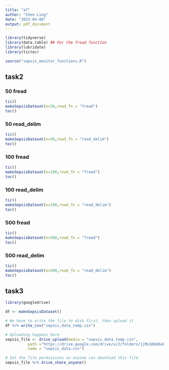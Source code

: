 ```yaml
---
title: "a7"
author: "Chen Ling"
date: "2023-04-08"
output: pdf_document
---
```


```r
library(tidyverse)
library(data.table) ## For the fread function
library(lubridate)
library(tictoc)

source("sepsis_monitor_functions.R")
```

## task2
### 50 fread
```r
tic()
makeSepsisDataset(n=50,read_fn = "fread")
toc()
```
### 50 read_delim
```r
tic()
makeSepsisDataset(n=50,read_fn = "read_delim")
toc()
```
### 100 fread
```r
tic()
makeSepsisDataset(n=100,read_fn = "fread")
toc()
```
### 100 read_delim
```r
tic()
makeSepsisDataset(n=100,read_fn = "read_delim")
toc()
```
### 500 fread
```r
tic()
makeSepsisDataset(n=500,read_fn = "fread")
toc()
```
### 500 read_delim
```r
tic()
makeSepsisDataset(n=500,read_fn = "read_delim")
toc()
```


## task3


```r
library(googledrive)

df <- makeSepsisDataset()

# We have to write the file to disk first, then upload it
df %>% write_csv("sepsis_data_temp.csv")

# Uploading happens here
sepsis_file <- drive_upload(media = "sepsis_data_temp.csv",
          path ="https://drive.google.com/drive/u/2/folders/1jMLkHkD6ektoWjfhvPBJnU75mwH2VnIT",
          name = "sepsis_data.csv")

# Set the file permissions so anyone can download this file.
sepsis_file %>% drive_share_anyone()
```
